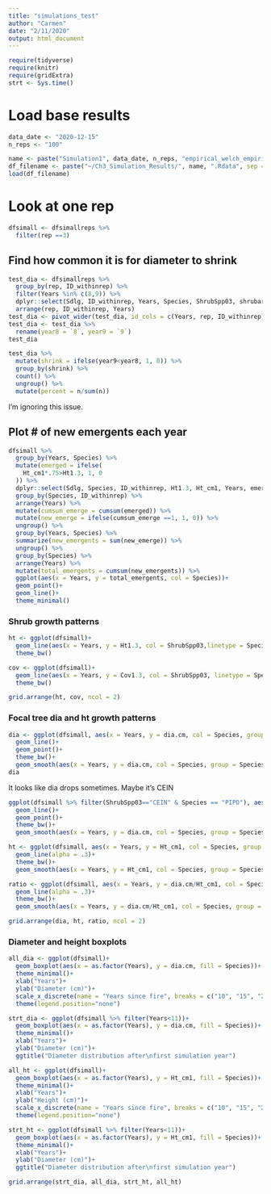 ```yaml
---
title: "simulations_test"
author: "Carmen"
date: "2/11/2020"
output: html_document
---
```



```r
require(tidyverse)
require(knitr)
require(gridExtra)
strt <- Sys.time()
```

# Load base results
```r
data_date <- "2020-12-15"
n_reps <- "100"
```

```r
name <- paste("Simulation1", data_date, n_reps, "empirical_welch_empiricalcoef_empiricalgrowth_empiricalindex", sep = "_")
df_filename <- paste("~/Ch3_Simulation_Results/", name, ".Rdata", sep = "")
load(df_filename)
```

# Look at one rep 
```r
dfsimall <- dfsimallreps %>% 
  filter(rep ==3)
```

## Find how common it is for diameter to shrink
```r
test_dia <- dfsimallreps %>% 
  group_by(rep, ID_withinrep) %>% 
  filter(Years %in% c(8,9)) %>% 
  dplyr::select(Sdlg, ID_withinrep, Years, Species, ShrubSpp03, shrubarea3, dia.cm) %>% 
  arrange(rep, ID_withinrep, Years)
test_dia <- pivot_wider(test_dia, id_cols = c(Years, rep, ID_withinrep), names_from = Years, values_from = dia.cm)
test_dia <- test_dia %>% 
  rename(year8 = `8`, year9 = `9`)
test_dia
```

```r
test_dia %>% 
  mutate(shrink = ifelse(year9<year8, 1, 0)) %>% 
  group_by(shrink) %>% 
  count() %>% 
  ungroup() %>% 
  mutate(percent = n/sum(n))
```

I'm ignoring this issue.

## Plot # of new emergents each year
```r
dfsimall %>% 
  group_by(Years, Species) %>% 
  mutate(emerged = ifelse(
    Ht_cm1*.75>Ht1.3, 1, 0
  )) %>% 
  dplyr::select(Sdlg, Species, ID_withinrep, Ht1.3, Ht_cm1, Years, emerged) %>% 
  group_by(Species, ID_withinrep) %>% 
  arrange(Years) %>% 
  mutate(cumsum_emerge = cumsum(emerged)) %>% 
  mutate(new_emerge = ifelse(cumsum_emerge ==1, 1, 0)) %>% 
  ungroup() %>% 
  group_by(Years, Species) %>% 
  summarize(new_emergents = sum(new_emerge)) %>% 
  ungroup() %>% 
  group_by(Species) %>% 
  arrange(Years) %>% 
  mutate(total_emergents = cumsum(new_emergents)) %>% 
  ggplot(aes(x = Years, y = total_emergents, col = Species))+
  geom_point()+
  geom_line()+
  theme_minimal()
```

### Shrub growth patterns
```r
ht <- ggplot(dfsimall)+
  geom_line(aes(x = Years, y = Ht1.3, col = ShrubSpp03,linetype = Species,  group = ID_withinrep))+
  theme_bw()
```

```r
cov <- ggplot(dfsimall)+
  geom_line(aes(x = Years, y = Cov1.3, col = ShrubSpp03, linetype = Species, group = ID_withinrep))+
  theme_bw()
```

```r
grid.arrange(ht, cov, ncol = 2)
```

### Focal tree dia and ht growth patterns
```r
dia <- ggplot(dfsimall, aes(x = Years, y = dia.cm, col = Species, group = ID_withinrep))+
  geom_line()+
  geom_point()+
  theme_bw()+
  geom_smooth(aes(x = Years, y = dia.cm, col = Species, group = Species))
dia
```

It looks like dia drops sometimes. Maybe it's CEIN
```r
ggplot(dfsimall %>% filter(ShrubSpp03=="CEIN" & Species == "PIPO"), aes(x = Years, y = dia.cm, col = Species, group = ID_withinrep))+
  geom_line()+
  geom_point()+
  theme_bw()+
  geom_smooth(aes(x = Years, y = dia.cm, col = Species, group = Species))
```


```r
ht <- ggplot(dfsimall, aes(x = Years, y = Ht_cm1, col = Species, group = Sdlg))+
  geom_line(alpha = .3)+
  theme_bw()+
  geom_smooth(aes(x = Years, y = Ht_cm1, col = Species, group = Species))
```

```r
ratio <- ggplot(dfsimall, aes(x = Years, y = dia.cm/Ht_cm1, col = Species, group = Sdlg))+
  geom_line(alpha = .3)+
  theme_bw()+
  geom_smooth(aes(x = Years, y = dia.cm/Ht_cm1, col = Species, group = Species))
```

```r
grid.arrange(dia, ht, ratio, ncol = 2)
```

### Diameter and height boxplots
```r
all_dia <- ggplot(dfsimall)+
  geom_boxplot(aes(x = as.factor(Years), y = dia.cm, fill = Species))+
  theme_minimal()+
  xlab("Years")+
  ylab("Diameter (cm)")+
  scale_x_discrete(name = "Years since fire", breaks = c("10", "15", "20", "25"))+
  theme(legend.position="none")
```

```r
strt_dia <- ggplot(dfsimall %>% filter(Years<11))+
  geom_boxplot(aes(x = as.factor(Years), y = dia.cm, fill = Species))+
  theme_minimal()+
  xlab("Years")+
  ylab("Diameter (cm)")+
  ggtitle("Diameter distribution after\nfirst simulation year")
```

```r
all_ht <- ggplot(dfsimall)+
  geom_boxplot(aes(x = as.factor(Years), y = Ht_cm1, fill = Species))+
  theme_minimal()+
  xlab("Years")+
  ylab("Height (cm)")+
  scale_x_discrete(name = "Years since fire", breaks = c("10", "15", "20", "25"))+
  theme(legend.position="none")
```

```r
strt_ht <- ggplot(dfsimall %>% filter(Years<11))+
  geom_boxplot(aes(x = as.factor(Years), y = Ht_cm1, fill = Species))+
  theme_minimal()+
  xlab("Years")+
  ylab("Diameter (cm)")+
  ggtitle("Diameter distribution after\nfirst simulation year")
```

```r
grid.arrange(strt_dia, all_dia, strt_ht, all_ht)
```

